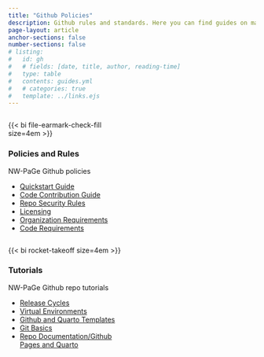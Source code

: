 ```yaml
---
title: "Github Policies"
description: Github rules and standards. Here you can find guides on making your repos secure, reproducible, and functional
page-layout: article
anchor-sections: false
number-sections: false
# listing:
#   id: gh
#   # fields: [date, title, author, reading-time]
#   type: table
#   contents: guides.yml
#   # categories: true
#   template: ../links.ejs
---
```


<!-- ::: {#gh .column-screen-inset-right style="max-width: 850px;"}
::: -->

:::{.container}
::: {.column width="50%"}
{{< bi file-earmark-check-fill size=4em >}}


### Policies and Rules

NW-PaGe Github policies

- [Quickstart Guide](quickstart.qmd)
- [Code Contribution Guide](contribute.qmd)
- [Repo Security Rules](security.qmd)
- [Licensing](lic.qmd)
- [Organization Requirements](policies.qmd)
- [Code Requirements](reproduce.qmd)


:::

::: {.column width="50%"}

{{< bi rocket-takeoff size=4em >}}


### Tutorials

NW-PaGe Github repo tutorials

- [Release Cycles](release.qmd)
- [Virtual Environments](renv.qmd)
- [Github and Quarto Templates](templates.qmd)
- [Git Basics](git.qmd)
- [Repo Documentation/Github Pages and Quarto](how_to.qmd)

:::
:::
